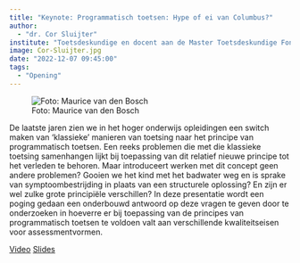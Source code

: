 ```yaml
---
title: "Keynote: Programmatisch toetsen: Hype of ei van Columbus?"
author:
  - "dr. Cor Sluijter"
institute: "Toetsdeskundige en docent aan de Master Toetsdeskundige Fontys"
image: Cor-Sluijter.jpg
date: "2022-12-07 09:45:00"
tags: 
  - "Opening"
---
```


::: {.column-margin}
![Foto: Maurice van den Bosch](Cor-Sluijter.jpg)
:::

De laatste jaren zien we in het hoger onderwijs opleidingen een switch maken van ‘klassieke’ manieren van toetsing naar het principe van programmatisch toetsen. Een reeks problemen die met die klassieke toetsing samenhangen lijkt bij toepassing van dit relatief nieuwe principe tot het verleden te behoren. Maar introduceert werken met dit concept geen andere problemen? Gooien we het kind met het badwater weg en is sprake van symptoombestrijding in plaats van een structurele oplossing? En zijn er wel zulke grote principiële verschillen? In deze presentatie wordt een poging gedaan een onderbouwd antwoord op deze vragen te geven door te onderzoeken in hoeverre er bij toepassing van de principes van programmatisch toetsen te voldoen valt aan verschillende kwaliteitseisen voor assessmentvormen.


[Video](https://tilburguniversity.cloud.panopto.eu/Panopto/Pages/Viewer.aspx?id=461fd849-bf16-4c27-b7a2-af3800efcdfc){.btn .btn-primary}
[Slides](https://drive.google.com/file/d/1crWFikcVZ3vUchKuIUij61__qYtoWjgn/view?usp=share_link){.btn .btn-primary}
